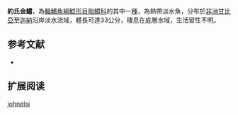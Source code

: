 {{Speciesbox
| name = 約氏金鱨
| image = 
| image_width = 250px
| image_caption = 
| status = LC
| status_system = IUCN3.1 
| genus = Chrysichthys
| species = johnelsi
| authority = [[Daget|Daget]], 1959
| synonyms = 
}}

'''約氏金鱨'''，為[[輻鰭魚綱|輻鰭魚綱]][[鯰形目|鯰形目]][[脂鱨科|脂鱨科]]的其中一[[種|種]]，為熱帶淡水魚，分布於[[非洲|非洲]][[甘比亞|甘比亞]]至[[迦納|迦納]]沿岸淡水流域，體長可達33公分，棲息在底層水域，生活習性不明。

==参考文献==
*{{FishBase_species|genus=Chrysichthys|species=johnelsi|year=2015|month=6}}

== 扩展阅读 ==
{{refbegin}}
{{wikispecies-inline|Chrysichthys johnelsi|約氏金鱨}}
{{refend}}
{{Taxonbar|from=Q1828813}}

[[Category:金鱨屬|johnelsi]]